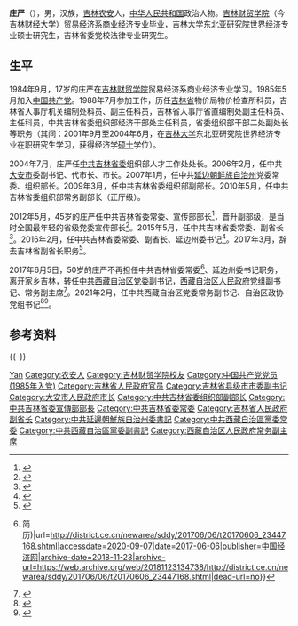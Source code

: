 {{Otheruses|other=庄严其他含义|庄严}}

'''庄严'''（{{bd|1967年|8月||catIdx=Zhuang庄}}），男，汉族，[[吉林省|吉林]][[农安县|农安]]人，[[中华人民共和国|中华人民共和国]]政治人物。[[吉林财经大学|吉林财贸学院]]（今[[吉林财经大学|吉林财经大学]]）贸易经济系商业经济专业毕业，[[吉林大学|吉林大学]]东北亚研究院世界经济专业硕士研究生，吉林省委党校法律专业研究生。

== 生平 ==
1984年9月，17岁的庄严在[[吉林财经大学|吉林财贸学院]]贸易经济系商业经济专业学习。1985年5月加入[[中国共产党|中国共产党]]。1988年7月参加工作，历任[[吉林省|吉林省]]物价局物价检查所科员，吉林省人事厅机关编制处科员、副主任科员，吉林省人事厅省直编制处副主任科员、主任科员，中共吉林省委组织部经济干部处主任科员，省委组织部干部二处副处长等职务（其间：2001年9月至2004年6月，在[[吉林大学|吉林大学]]东北亚研究院世界经济专业在职研究生学习，获得经济学[[硕士|硕士]]学位）。

2004年7月，庄严任[[中国共产党吉林省委员会|中共吉林省委]]组织部人才工作处处长。2006年2月，任中共[[大安市|大安市]]委副书记、代市长、市长。2007年1月，任中共[[延边朝鲜族自治州|延边朝鲜族自治州]]党委常委、组织部长。2009年3月，任中共吉林省委组织部副部长。2010年5月，任中共吉林省委组织部常务副部长（正厅级）。

2012年5月，45岁的庄严任中共吉林省委常委、宣传部部长<ref>{{cite web|title=庄严任吉林省委常委、宣传部部长|url=http://cpc.people.com.cn/GB/164113/17840836.html|accessdate=2012-05-09|publisher=人民网|archive-date=2012-05-12|archive-url=https://web.archive.org/web/20120512091435/http://cpc.people.com.cn/GB/164113/17840836.html|dead-url=no}}</ref>，晋升副部级，是当时全国最年轻的省级党委宣传部长<ref>{{cite web|title=最年轻省委宣传部长庄严将履新|url=http://china.caixin.com/2015-05-19/100810367.html|accessdate=2015-05-19|publisher=财新网|archive-date=2015-05-22|archive-url=https://web.archive.org/web/20150522005113/http://china.caixin.com/2015-05-19/100810367.html|dead-url=no}}</ref>。2015年5月，任中共吉林省委常委、副省长<ref>{{cite web|title=吉林原宣传部长庄严任副省长|url=http://news.sina.com.cn/c/2015-05-26/163231878335.shtml|accessdate=2015-05-26|publisher=新浪网|archive-date=2015-05-26|archive-url=https://web.archive.org/web/20150526153457/http://news.sina.com.cn/c/2015-05-26/163231878335.shtml|dead-url=no}}</ref>。2016年2月，任中共吉林省委常委、副省长、延边州委书记<ref>{{cite web|title=庄严兼任吉林延边州委书记|url=http://renshi.people.com.cn/n1/2016/0225/c139617-28150994.html|accessdate=2016-02-25|publisher=中国共产党新闻网|archive-date=2016-02-26|archive-url=https://web.archive.org/web/20160226092331/http://renshi.people.com.cn/n1/2016/0225/c139617-28150994.html|dead-url=no}}</ref>。2017年3月，辞去吉林省副省长职务<ref>{{cite news|title=高广滨、庄严辞去吉林省副省长职务|url=http://district.ce.cn/newarea/sddy/201703/24/t20170324_21379714_1.shtml|accessdate=2017-03-25|newspaper=中国经济网|archive-date=2017-03-26|archive-url=https://web.archive.org/web/20170326051810/http://district.ce.cn/newarea/sddy/201703/24/t20170324_21379714_1.shtml|dead-url=no}}</ref>。

2017年6月5日，50岁的庄严不再担任中共吉林省委常委<ref>{{Cite web|title=庄严不再担任吉林省委常委 另有任用(图{{!}}简历)|url=http://district.ce.cn/newarea/sddy/201706/06/t20170606_23447168.shtml|accessdate=2020-09-07|date=2017-06-06|publisher=中国经济网|archive-date=2018-11-23|archive-url=https://web.archive.org/web/20181123134738/http://district.ce.cn/newarea/sddy/201706/06/t20170606_23447168.shtml|dead-url=no}}</ref>、延边州委书记职务，离开家乡吉林，转任[[中国共产党西藏自治区委员会|中共西藏自治区党委]]副书记，[[西藏自治区人民政府|西藏自治区人民政府]]党组副书记、常务副主席<ref>{{cite web|title=庄严任西藏自治区政府副主席 丁业现不再担任(简历)|url=http://district.ce.cn/newarea/sddy/201706/15/t20170615_23640073.shtml|date=2017-06-15|publisher=中国经济网|accessdate=2017-06-15|archive-date=2017-07-06|archive-url=https://web.archive.org/web/20170706003356/http://district.ce.cn/newarea/sddy/201706/15/t20170615_23640073.shtml|dead-url=no}}</ref>。2021年2月，任中共西藏自治区党委常务副书记、自治区政协党组书记<ref>{{cite web|title=庄严已任西藏自治区党委常务副书记|url=https://www.bjnews.com.cn/detail/161312642115980.html|date=2021-02-12|publisher=新京报|accessdate=2021-02-17}}</ref><ref>{{cite web|title=庄严兼任西藏自治区政协党组书记|url=http://district.ce.cn/newarea/sddy/202102/24/t20210224_36334950.shtml|date=2021-02-24|publisher=中国经济网|accessdate=2021-02-27}}</ref>。

==参考资料==
{{reflist|3}}

{{-}}
{{start box}}
{{s-ppo|cpc}}
{{s-before|[[丁业现|丁业现]]|rows=2}}
{{s-title|[[中国共产党西藏自治区委员会|中国共产党西藏自治区委员会]]常务副书记|2021年2月－}}
{{s-inc}}
{{s-title|[[中国共产党西藏自治区委员会|中国共产党西藏自治区委员会]]专职副书记|2017年6月－2021年2月}}
{{s-after|[[陈永奇|陈永奇]]}}
{{s-before|[[张安顺_(1965年)|张安顺]]}}
{{s-title|[[中国共产党延边朝鲜族自治州委员会|中国共产党延边朝鲜族自治州委员会]]书记|2016年2月－2017年6月}}
{{s-after|[[姜治莹|姜治莹]]}}
{{s-before|[[荀凤栖|荀凤栖]]}}
{{s-title|[[中国共产党吉林省委员会|中国共产党吉林省委员会]]宣传部部长|2012年5月－2015年5月}}
{{s-after|[[高福平|高福平]]}}
{{s-gov|prc}}
{{s-before|[[丁业现|丁业现]]}}
{{s-title|[[西藏自治区人民政府|西藏自治区人民政府]]常务副主席|2017年6月－2021年1月}}
{{s-after|[[陈永奇|陈永奇]]}}
{{end box}}
{{西藏自治区领导人}}

{{Authority control}}
{{DEFAULTSORT:Zhuang庄}}
[[Category:莊姓|Yan]]
[[Category:农安人|Category:农安人]]
[[Category:吉林财贸学院校友|Category:吉林财贸学院校友]]
[[Category:中国共产党党员_(1985年入党)|Category:中国共产党党员 (1985年入党)]]
[[Category:吉林省人民政府官员|Category:吉林省人民政府官员]]
[[Category:吉林省县级市市委副书记|Category:吉林省县级市市委副书记]]
[[Category:大安市人民政府市长|Category:大安市人民政府市长]]
[[Category:中共吉林省委组织部副部长|Category:中共吉林省委组织部副部长]]
[[Category:中共吉林省委宣傳部部長|Category:中共吉林省委宣傳部部長]]
[[Category:中共吉林省委常委|Category:中共吉林省委常委]]
[[Category:吉林省人民政府副省长|Category:吉林省人民政府副省长]]
[[Category:中共延邊朝鮮族自治州委書記|Category:中共延邊朝鮮族自治州委書記]]
[[Category:中共西藏自治區黨委常委|Category:中共西藏自治區黨委常委]]
[[Category:中共西藏自治區黨委副書記|Category:中共西藏自治區黨委副書記]]
[[Category:西藏自治区人民政府常务副主席|Category:西藏自治区人民政府常务副主席]]